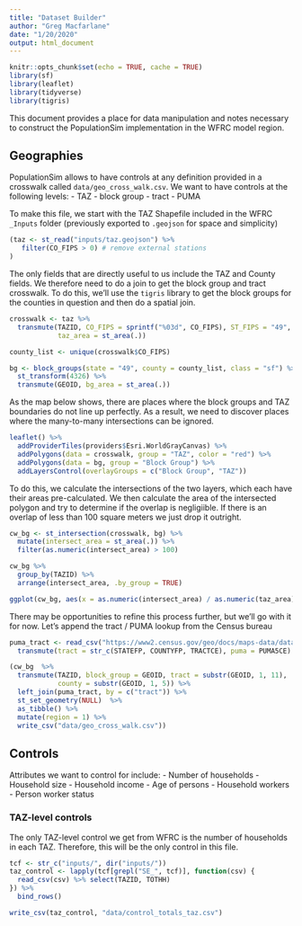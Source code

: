 ```yaml
---
title: "Dataset Builder"
author: "Greg Macfarlane"
date: "1/20/2020"
output: html_document
---
```


```r
knitr::opts_chunk$set(echo = TRUE, cache = TRUE)
library(sf)
library(leaflet)
library(tidyverse)
library(tigris)
```

This document provides a place for data manipulation and notes necessary to
construct the PopulationSim implementation in the WFRC model region.

## Geographies

PopulationSim allows to have controls at 
any definition provided in a crosswalk called `data/geo_cross_walk.csv`. We want
to have controls at the following levels: 
  - TAZ
  - block group
  - tract
  - PUMA
  
To make this file, we start with the TAZ Shapefile included in the WFRC
`_Inputs` folder (previously exported to `.geojson` for space and simplicity)

```r
(taz <- st_read("inputs/taz.geojson") %>% 
   filter(CO_FIPS > 0) # remove external stations
)
```

The only fields that are directly useful to us include the TAZ and County fields.
We therefore need to do a join to get the block group and tract crosswalk. To do
this, we'll use the `tigris` library to get the block groups for the counties in 
question and then do a spatial join.

```r
crosswalk <- taz %>% 
  transmute(TAZID, CO_FIPS = sprintf("%03d", CO_FIPS), ST_FIPS = "49", 
            taz_area = st_area(.))

county_list <- unique(crosswalk$CO_FIPS)

bg <- block_groups(state = "49", county = county_list, class = "sf") %>%
  st_transform(4326) %>%
  transmute(GEOID, bg_area = st_area(.))
```

As the map below shows, there are places where the block groups and TAZ boundaries
do not line up perfectly. As a result, we need to discover places where the 
many-to-many intersections can be ignored.

```r
leaflet() %>%
  addProviderTiles(providers$Esri.WorldGrayCanvas) %>%
  addPolygons(data = crosswalk, group = "TAZ", color = "red") %>%
  addPolygons(data = bg, group = "Block Group") %>%
  addLayersControl(overlayGroups = c("Block Group", "TAZ"))
```


To do this, we calculate the intersections of the two layers, which
each have their areas pre-calculated. We then calculate the area of the
intersected polygon and try to determine if the overlap is negligiible. If there
is an overlap of less than 100 square meters we just drop it outright.

```r
cw_bg <- st_intersection(crosswalk, bg) %>%
  mutate(intersect_area = st_area(.)) %>%
  filter(as.numeric(intersect_area) > 100)

cw_bg %>%
  group_by(TAZID) %>%
  arrange(intersect_area, .by_group = TRUE)

ggplot(cw_bg, aes(x = as.numeric(intersect_area) / as.numeric(taz_area))) + geom_histogram() + scale_x_log10()
```

There may be opportunities to refine this process further, but we'll go with it
for now. Let's append the tract / PUMA lookup from the Census bureau

```r

puma_tract <- read_csv("https://www2.census.gov/geo/docs/maps-data/data/rel/2010_Census_Tract_to_2010_PUMA.txt") %>%
  transmute(tract = str_c(STATEFP, COUNTYFP, TRACTCE), puma = PUMA5CE)

(cw_bg  %>%
  transmute(TAZID, block_group = GEOID, tract = substr(GEOID, 1, 11), 
            county = substr(GEOID, 1, 5)) %>%
  left_join(puma_tract, by = c("tract")) %>%
  st_set_geometry(NULL)  %>%
  as_tibble() %>%
  mutate(region = 1) %>%
  write_csv("data/geo_cross_walk.csv"))
```

## Controls

Attributes we want to control for include:
 - Number of households
 - Household size
 - Household income
 - Age of persons
 - Household workers
 - Person worker status

### TAZ-level controls

The only TAZ-level control we get from WFRC is the number of households in each
TAZ. Therefore, this will be the only control in this file.

```r
tcf <- str_c("inputs/", dir("inputs/"))
taz_control <- lapply(tcf[grepl("SE_", tcf)], function(csv) {
  read_csv(csv) %>% select(TAZID, TOTHH)
}) %>%
  bind_rows()

write_csv(taz_control, "data/control_totals_taz.csv")
```



